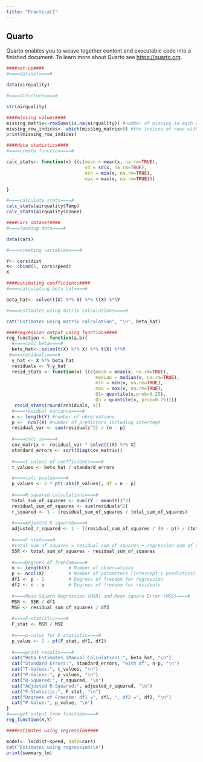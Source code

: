 ```yaml
---
title: "Practical1"
---
```


## Quarto

Quarto enables you to weave together content and executable code into a finished document. To learn more about Quarto see <https://quarto.org>.

```r
####set-up####
#====dataset====#

data(airquality)

#====structure====#

str(airquality)
```

```r
####missing values####
missing_matrix<-rowSums(is.na(airquality)) #number of missing in each row
missing_row_indices<- which(missing_matrix>0) #the indices of rows with missing values
print(missing_row_indices)

```

```r
####data statistics####
#====create function====#

calc_stats<- function(x) {(c(mean = mean(x, na.rm=TRUE),
                             sd = sd(x, na.rm=TRUE),
                             min = min(x, na.rm=TRUE),
                             max = max(x, na.rm=TRUE)))

}

#====calculate stats====#
calc_stats(airquality$Temp)
calc_stats(airquality$Ozone)
```

```r
####cars dataset####
#====loading data====#

data(cars)

#====creating variables====#

Y<- cars$dist
X<- cbind(1, cars$speed)
X
```

```r
####estimating coefficients####
#====calculating beta hat====#

beta_hat<- solve(t(X) %*% X) %*% t(X) %*%Y

#====estimates using matrix calculations====#

cat("Estimates using matrix calculation", "\n", beta_hat)

```

```r
####regression output using functions####
reg_function <- function(a,b){
  #====calc beta====#
  beta_hat<- solve(t(X) %*% X) %*% t(X) %*%Y
 #====residuals====#
  y_hat <- X %*% beta_hat 
  residuals <- Y-y_hat
  resid_stats <- function(x) {(c(mean = mean(x, na.rm=TRUE),
                                 median = median(x, na.rm=TRUE),
                                 min = min(x, na.rm=TRUE),
                                 max = max(x, na.rm=TRUE),
                                 Q1= quantile(x,prob=0.25),
                                 Q3 = quantile(x, prob=0.75)))}
   resid_stats(round(residuals, 5))
  #====residual variance====#
  n <- length(Y) #number of observations
  p <-  ncol(X) #number of predictors including intercept 
  residual_var <- sum(residuals^2) / (n - p)
  
  #====calc se====#
  cov_matrix <- residual_var * solve(t(X) %*% X)
  standard_errors <- sqrt(diag(cov_matrix))
  
  #====t values of coefficients====#
  t_values <- beta_hat / standard_errors

  #====calc pvalue====#
  p_values <- 2 * pt(-abs(t_values), df = n - p)
  
  #====R-squared calculations====#
  total_sum_of_squares <- sum((Y - mean(Y))^2)
  residual_sum_of_squares <- sum(residuals^2)
  r_squared <- 1 - (residual_sum_of_squares / total_sum_of_squares)
  
  #====Adjusted R-squared====#
  adjusted_r_squared <- 1 - ((residual_sum_of_squares / (n - p)) / (total_sum_of_squares / (n - 1)))
  
  #====F stat====#
  #total sum of squares = residual sum of squares + regression sum of squares
  SSR <- total_sum_of_squares - residual_sum_of_squares
  
  #====Degrees of freedom====#
  n <- length(Y)       # Number of observations
  p <- ncol(X)         # Number of parameters (intercept + predictors)
  df1 <- p - 1         # Degrees of freedom for regression
  df2 <- n - p         # Degrees of freedom for residuals
  
  #====Mean Square Regression (MSR) and Mean Square Error (MSE)====#
  MSR <- SSR / df1
  MSE <- residual_sum_of_squares / df2
  
  #====F-statistic====#
  F_stat <- MSR / MSE
  
  #====p-value for F-statistic====#
  p_value <- 1 - pf(F_stat, df1, df2)
  
  #====print results====#
  cat("Beta Estimates (Manual Calculation):", beta_hat, "\n")
  cat("Standard Errors:", standard_errors, "with df", n-p, "\n")
  cat("T-Values:", t_values, "\n")
  cat("P-Values:", p_values, "\n")
  cat("R-Squared:", r_squared, "\n")
  cat("Adjusted R-Squared:", adjusted_r_squared, "\n")
  cat("F-Statistic:", F_stat, "\n")
  cat("Degrees of Freedom: df1 =", df1, ", df2 =", df2, "\n")
  cat("P-Value:", p_value, "\n")
}
#====get output from function====#
reg_function(X,Y)
```

```r
####estimates using regression####

model<- lm(dist~speed, data=cars)
cat("Estimates using regression:\n")
print(summary_lm)

```

